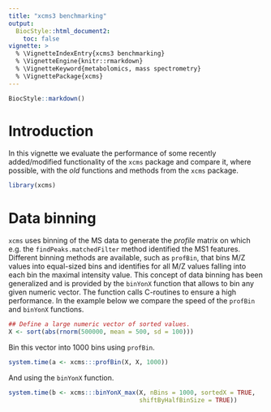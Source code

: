 ```yaml
---
title: "xcms3 benchmarking"
output:
  BiocStyle::html_document2:
    toc: false
vignette: >
  % \VignetteIndexEntry{xcms3 benchmarking}
  % \VignetteEngine{knitr::rmarkdown}
  % \VignetteKeyword{metabolomics, mass spectrometry}
  % \VignettePackage{xcms}
---
```


```r
BiocStyle::markdown()
```

# Introduction

In this vignette we evaluate the performance of some recently added/modified
functionality of the `xcms` package and compare it, where possible, with the
*old* functions and methods from the `xcms` package.

```r
library(xcms)
```

# Data binning

`xcms` uses binning of the MS data to generate the *profile* matrix on which
e.g. the `findPeaks.matchedFilter` method identified the MS1 features. Different
binning methods are available, such as `profBin`, that bins M/Z values into
equal-sized bins and identifies for all M/Z values falling into each bin the
maximal intensity value. This concept of data binning has been generalized and
is provided by the `binYonX` function that allows to bin any given numeric
vector. The function calls C-routines to ensure a high performance. In the
example below we compare the speed of the `profBin` and `binYonX` functions.

```r
## Define a large numeric vector of sorted values.
X <- sort(abs(rnorm(500000, mean = 500, sd = 100)))

```

Bin this vector into 1000 bins using `profBin`.

```r
system.time(a <- xcms:::profBin(X, X, 1000))
```

And using the `binYonX` function.

```r
system.time(b <- xcms:::binYonX_max(X, nBins = 1000, sortedX = TRUE,
                                    shiftByHalfBinSize = TRUE))
```


